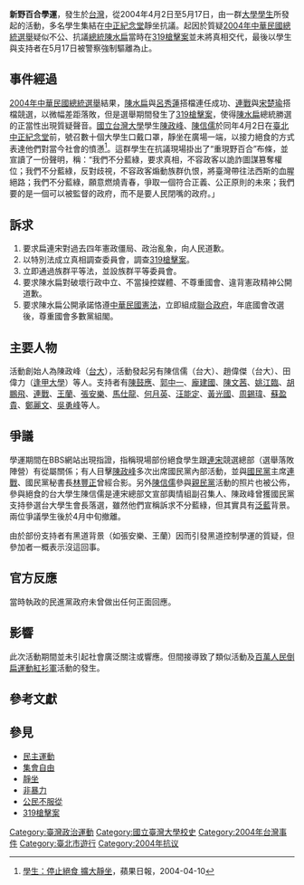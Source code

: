 {{not|野百合學運}}
'''新野百合學運'''，發生於[[台灣|台灣]]，從2004年4月2日至5月17日，由一群[[大學|大學]][[學生|學生]]所發起的活動，多名學生集結在[[中正紀念堂|中正紀念堂]]靜坐抗議。起因於質疑[[2004年中華民國總統選舉|2004年中華民國總統選舉]]疑似不公、抗議[[中華民國總統|總統]][[陳水扁|陳水扁]]當時在[[319槍擊案|319槍擊案]]並未將真相交代，最後以學生與支持者在5月17日被警察強制驅離為止。

== 事件經過 ==

[[2004年中華民國總統選舉|2004年中華民國總統選舉]]結果，[[陳水扁|陳水扁]]與[[呂秀蓮|呂秀蓮]]搭檔連任成功、[[連戰|連戰]]與[[宋楚瑜|宋楚瑜]]搭檔競選，以微幅差距落敗，但是選舉期間發生了[[319槍擊案|319槍擊案]]，使得[[陳水扁|陳水扁]]總統勝選的正當性出現質疑聲音。[[國立台灣大學|國立台灣大學]]學生[[陳政峰|陳政峰]]、[[陳信儒|陳信儒]]於同年4月2日在[[臺北|臺北]][[中正紀念堂|中正紀念堂]]前，號召數十個大學生口戴口罩，靜坐在廣場一端，以接力絕食的方式表達他們對當今社會的憤懣<ref>[https://tw.lifestyle.appledaily.com/daily/20040410/20849152/ 學生：停止絕食 擴大靜坐]，蘋果日報，2004-04-10</ref>。這群學生在抗議現場掛出了“重現野百合”布條，並宣讀了一份聲明，稱：“我們不分藍綠，要求真相，不容政客以詭詐圖謀篡奪權位；我們不分藍綠，反對歧視，不容政客煽動族群仇恨，將臺灣帶往法西斯的血腥絕路；我們不分藍綠，願意燃燒青春，爭取一個符合正義、公正原則的未來；我們要的是一個可以被監督的政府，而不是要人民閉嘴的政府。」

== 訴求 ==

# 要求扁連宋對過去四年憲政僵局、政治亂象，向人民道歉。
# 以特別法成立真相調查委員會，調查[[319槍擊案|319槍擊案]]。
# 立即通過族群平等法，並設族群平等委員會。
# 要求陳水扁對破壞行政中立、不當操控媒體、不尊重國會、違背憲政精神公開道歉。
# 要求陳水扁公開承諾恪遵[[中華民國憲法|中華民國憲法]]，立即組成[[聯合政府|聯合政府]]，年底國會改選後，尊重國會多數黨組閣。

== 主要人物 ==

活動創始人為陳政峰（[[台大|台大]]），活動發起另有陳信儒（台大）、趙偉傑（台大）、田偉力（[[逢甲大學|逢甲大學]]）等人。支持者有[[陳鼓應|陳鼓應]]、[[郭中一|郭中一]]、[[龐建國|龐建國]]、[[陳文茜|陳文茜]]、[[姚江臨|姚江臨]]、[[胡鵬飛|胡鵬飛]]、[[連戰|連戰]]、[[王蘭|王蘭]]、[[張安樂|張安樂]]、[[馬仕龍|馬仕龍]]、[[何月英|何月英]]、[[汪能定|汪能定]]、[[黃光國|黃光國]]、[[周錫瑋|周錫瑋]]、[[蘇盈貴|蘇盈貴]]、[[鄭麗文|鄭麗文]]、[[吳勇峰|吳勇峰]]等人。

== 爭議 ==

學運期間在BBS網站出現指證，指稱現場部份絕食學生跟[[連宋|連宋]]競選總部（選舉落敗陣營）有從屬關係；有人目擊[[陳政峰|陳政峰]]多次出席國民黨內部活動，並與[[國民黨|國民黨]]主席[[連戰|連戰]]、國民黨秘書長[[林豐正|林豐正]]曾經合影。另外[[陳信儒|陳信儒]]參與[[親民黨|親民黨]]活動的照片也被公佈，參與絕食的台大學生陳信儒是連宋總部文宣部輿情組副召集人、陳政峰曾獲國民黨支持參選台大學生會長落選，雖然他們宣稱訴求不分藍綠，但其實具有[[泛藍|泛藍]]背景。兩位爭議學生後於4月中旬撤離。

由於部份支持者有黑道背景（如張安樂、王蘭）因而引發黑道控制學運的質疑，但參加者一概表示沒這回事。

== 官方反應 ==

當時執政的民進黨政府未曾做出任何正面回應。

== 影響 ==

此次活動期間並未引起社會廣泛關注或響應。但間接導致了類似活動及[[百萬人民反貪倒扁運動|百萬人民倒扁運動紅衫軍]]活動的發生。

==參考文獻==
{{Reflist|2}}

== 參見 ==

* [[民主運動|民主運動]]
* [[集會自由|集會自由]]
* [[靜坐_(示威)|靜坐]]
* [[非暴力|非暴力]]
* [[公民不服從|公民不服從]]
* [[319槍擊案|319槍擊案]]

{{台灣社會運動|政治運動}}
{{台灣社會運動|學生運動}}

[[Category:臺灣政治運動|Category:臺灣政治運動]]
[[Category:國立臺灣大學校史|Category:國立臺灣大學校史]]
[[Category:2004年台灣事件|Category:2004年台灣事件]]
[[Category:臺北市遊行|Category:臺北市遊行]]
[[Category:2004年抗议|Category:2004年抗议]]
